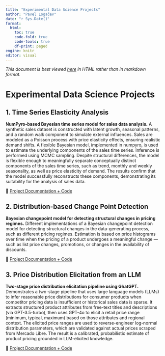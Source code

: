 ```yaml
---
title: "Experimental Data Science Projects"
author: "Pavel Logačev"
date: "r Sys.Date()"
format:
  html:
    toc: true
    code-fold: true
    code-tools: true
    df-print: paged
engine: knitr
editor: visual
---
```



*This document is best viewed [here](https://github.com/plogacev/case_studies) in HTML rather than in markdown format.*


# Experimental Data Science Projects 

## 1. Time Series Elasticity Analysis

**NumPyro-based Bayesian time series model for sales data analysis.**
A synthetic sales dataset is constructed with latent growth, seasonal patterns, and a random walk component to simulate external influences.
Sales are modeled as a Poisson process with price elasticity effects, ensuring realistic demand shifts. A flexible Bayesian model, 
implemented in numpyro, is used to estimate the underlying components of the sales time series. Inference is performed using MCMC sampling. 
Despite structural differences, the model is flexible enough to meaningfully separate conceptually distinct components of 
the sales time series, such as trend, monthly and weekly seasonality, as well as price elasticity of demand. 
The results confirm that the model successfully reconstructs these components, demonstrating its suitability for the analysis of sales data.

🔗 [Project Documentation + Code](time_series_analysis_1/README.md)  


## 2. Distribution-based Change Point Detection

**Bayesian changepoint model for detecting structural changes in pricing regimes.**
Different implementations of a Bayesian changepoint detection model for detecting structural changes in the data-generating process, such as 
different pricing regimes. Estimation is based on price histograms over time when the pricing of a product undergoes a meaningful change — such as list price changes, promotions, or changes in the availability
of discounts.

🔗 [Project Documentation + Code](pricedist_changepoints/README.html)

## 3. Price Distribution Elicitation from an LLM

**Two-stage price distribution elicitation pipeline using GhatGPT.**
Demonstrates a two-stage pipeline that uses large language models (LLMs) to infer reasonable price distributions for consumer products when competitor pricing data is insufficient or historical sales data is sparse.
It extracts structured product attributes from free-text titles and descriptions (via GPT-3.5-turbo), then uses GPT-4o to elicit a retail price range (minimum, typical, maximum) based
on those attributes and regional context. The elicited price ranges are used to reverse-engineer log-normal distribution parameters, which are validated against actual prices scraped from Mercado Libre.
The result is a calibrated, probabilistic estimate of product pricing grounded in LLM-elicited knowledge.

🔗 [Project Documentation + Code](price_distribution_elicitation/price_distribution_elicitation.html)
